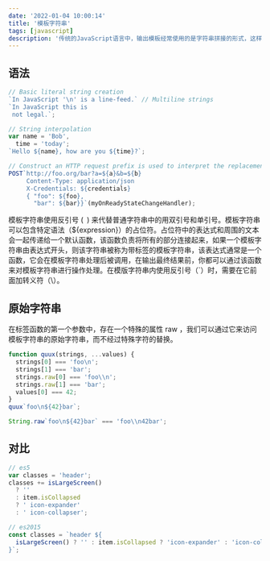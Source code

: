 ```yaml
---
date: '2022-01-04 10:00:14'
title: '模板字符串'
tags: [javascript]
description: '传统的JavaScript语言中，输出模板经常使用的是字符串拼接的形式，这样写相当繁琐，在ES6中引入了模板字符串的概念来解决以上问题。'
---
```


<CanIUse tag="template-literals" />

## 语法

```javascript
// Basic literal string creation
`In JavaScript '\n' is a line-feed.` // Multiline strings
`In JavaScript this is
 not legal.`;

// String interpolation
var name = 'Bob',
  time = 'today';
`Hello ${name}, how are you ${time}?`;

// Construct an HTTP request prefix is used to interpret the replacements and construction
POST`http://foo.org/bar?a=${a}&b=${b}
     Content-Type: application/json
     X-Credentials: ${credentials}
     { "foo": ${foo},
       "bar": ${bar}}`(myOnReadyStateChangeHandler);
```

模板字符串使用反引号 (` `) 来代替普通字符串中的用双引号和单引号。模板字符串可以包含特定语法（${expression}）的占位符。占位符中的表达式和周围的文本会一起传递给一个默认函数，该函数负责将所有的部分连接起来，如果一个模板字符串由表达式开头，则该字符串被称为带标签的模板字符串，该表达式通常是一个函数，它会在模板字符串处理后被调用，在输出最终结果前，你都可以通过该函数来对模板字符串进行操作处理。在模版字符串内使用反引号（`）时，需要在它前面加转义符（\）。

## 原始字符串

在标签函数的第一个参数中，存在一个特殊的属性 raw ，我们可以通过它来访问模板字符串的原始字符串，而不经过特殊字符的替换。

```javascript
function quux(strings, ...values) {
  strings[0] === 'foo\n';
  strings[1] === 'bar';
  strings.raw[0] === 'foo\\n';
  strings.raw[1] === 'bar';
  values[0] === 42;
}
quux`foo\n${42}bar`;

String.raw`foo\n${42}bar` === 'foo\\n42bar';
```

## 对比

```javascript
// es5
var classes = 'header';
classes += isLargeScreen()
  ? ''
  : item.isCollapsed
  ? ' icon-expander'
  : ' icon-collapser';

// es2015
const classes = `header ${
  isLargeScreen() ? '' : item.isCollapsed ? 'icon-expander' : 'icon-collapser'
}`;
```
